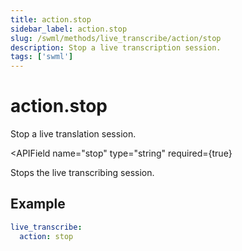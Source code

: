 ```yaml
---
title: action.stop
sidebar_label: action.stop
slug: /swml/methods/live_transcribe/action/stop
description: Stop a live transcription session.
tags: ['swml']
---
```



# action.stop

Stop a live translation session.

<APIField
  name="stop"
  type="string"
  required={true}
>
  Stops the live transcribing session.
</APIField>


## **Example**

```yaml andJson
live_transcribe:
  action: stop
```
